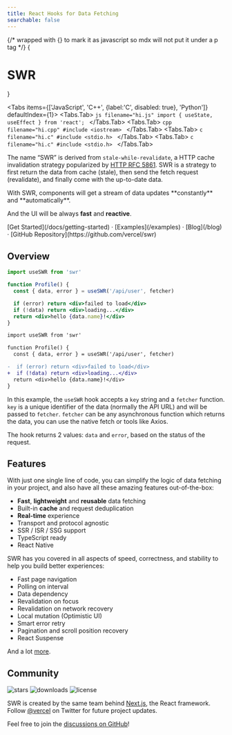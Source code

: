 ```yaml
---
title: React Hooks for Data Fetching
searchable: false
---
```



{/* wrapped with {} to mark it as javascript so mdx will not put it under a p tag */}
{<h1 className="text-center font-extrabold md:text-5xl mt-8">SWR</h1>}

<Tabs items={['JavaScript', 'C++', {label:'C', disabled: true}, 'Python']} defaultIndex={1}>
  <Tabs.Tab>
    ```js filename="hi.js"
    import { useState, useEffect } from 'react';
    ```
  </Tabs.Tab>
  <Tabs.Tab>
    ```cpp filename="hi.cpp"
    #include <iostream>
    ```
  </Tabs.Tab>
  <Tabs.Tab>
    ```c filename="hi.c"
    #include <stdio.h>
    ```
  </Tabs.Tab>
  <Tabs.Tab>
    ```c filename="hi.c"
    #include <stdio.h>
    ```
  </Tabs.Tab>
</Tabs>

<Features />

The name “SWR” is derived from `stale-while-revalidate`, a HTTP cache
invalidation strategy popularized by
[HTTP RFC 5861](https://tools.ietf.org/html/rfc5861). SWR is a strategy to first
return the data from cache (stale), then send the fetch request (revalidate),
and finally come with the up-to-date data.

<Callout emoji="✅">
  With SWR, components will get a stream of data updates **constantly** and
  **automatically**.

And the UI will be always **fast** and **reactive**.

</Callout>

<div className="mb-20 mt-16 text-center">
  [Get Started](/docs/getting-started) · [Examples](/examples) · [Blog](/blog) ·
  [GitHub Repository](https://github.com/vercel/swr)
</div>

## Overview

```jsx
import useSWR from 'swr'

function Profile() {
  const { data, error } = useSWR('/api/user', fetcher)

  if (error) return <div>failed to load</div>
  if (!data) return <div>loading...</div>
  return <div>hello {data.name}!</div>
}
```

```diff
import useSWR from 'swr'

function Profile() {
  const { data, error } = useSWR('/api/user', fetcher)

-  if (error) return <div>failed to load</div>
+  if (!data) return <div>loading...</div>
  return <div>hello {data.name}!</div>
}
```

In this example, the `useSWR` hook accepts a `key` string and a `fetcher`
function. `key` is a unique identifier of the data (normally the API URL) and
will be passed to `fetcher`. `fetcher` can be any asynchronous function which
returns the data, you can use the native fetch or tools like Axios.

The hook returns 2 values: `data` and `error`, based on the status of the
request.

## Features

With just one single line of code, you can simplify the logic of data fetching
in your project, and also have all these amazing features out-of-the-box:

- **Fast**, **lightweight** and **reusable** data fetching
- Built-in **cache** and request deduplication
- **Real-time** experience
- Transport and protocol agnostic
- SSR / ISR / SSG support
- TypeScript ready
- React Native

SWR has you covered in all aspects of speed, correctness, and stability to help
you build better experiences:

- Fast page navigation
- Polling on interval
- Data dependency
- Revalidation on focus
- Revalidation on network recovery
- Local mutation (Optimistic UI)
- Smart error retry
- Pagination and scroll position recovery
- React Suspense

And a lot [more](/docs/getting-started).

## Community

<p className="mt-6 flex h-6 gap-2">
  <img alt="stars" src="https://badgen.net/github/stars/vercel/swr" />
  <img alt="downloads" src="https://badgen.net/npm/dt/swr" />
  <img alt="license" src="https://badgen.net/npm/license/swr" />
</p>

SWR is created by the same team behind [Next.js](https://nextjs.org), the React
framework. Follow [@vercel](https://twitter.com/vercel) on Twitter for future
project updates.

Feel free to join the
[discussions on GitHub](https://github.com/vercel/swr/discussions)!
